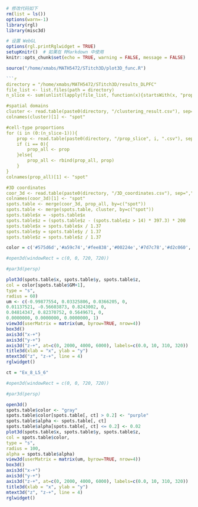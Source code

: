 ```r
# 修改代码如下
rm(list = ls())
options(warn=-1)
library(rgl)
library(misc3d)

# 设置 WebGL
options(rgl.printRglwidget = TRUE)
setupKnitr()  # 如果在 RMarkdown 中使用
knitr::opts_chunk$set(echo = TRUE, warning = FALSE, message = FALSE)
```

```r
source("/home/xmabs/MATH5472/STitch3D/plot3D_func.R")

```r
directory = "/home/xmabs/MATH5472/STitch3D/results_DLPFC"
file_list <- list.files(path = directory)
n_slice <- sum(unlist(lapply(file_list, function(x){startsWith(x, "prop_slice")})))

#spatial domains
cluster <- read.table(paste0(directory, "/clustering_result.csv"), sep=",", header=TRUE)
colnames(cluster)[1] <- "spot"

#cell-type proportions
for (i in (0:(n_slice-1))){
    prop <- read.table(paste0(directory, "/prop_slice", i, ".csv"), sep=",", header=TRUE)
    if (i == 0){
        prop_all <- prop
    }else{
        prop_all <- rbind(prop_all, prop)
    }
}
colnames(prop_all)[1] <- "spot"

#3D coordinates
coor_3d <- read.table(paste0(directory, "/3D_coordinates.csv"), sep=",", header=TRUE)
colnames(coor_3d)[1] <- "spot"
spots.table <- merge(coor_3d, prop_all, by=c("spot"))
spots.table <- merge(spots.table, cluster, by=c("spot"))
spots.table$x = -spots.table$x
spots.table$z = (spots.table$z - (spots.table$z > 14) * 397.3) * 200
spots.table$x = spots.table$x / 1.37
spots.table$y = spots.table$y / 1.37
spots.table$z = spots.table$z / 1.37
```

```r
color = c('#575d6d','#a59c74','#fee838','#00224e','#7d7c78','#d2c060','#2a3f6d')

#open3d(windowRect = c(0, 0, 720, 720))
```

```r
#par3d(persp)
```

```r
plot3d(spots.table$x, spots.table$y, spots.table$z,
col = color[spots.table$GM+1],
type = "s",
radius = 60)
um <- c(-0.99877554, 0.03325806, 0.0366205, 0,
0.01137521, -0.56603873, 0.8243002, 0,
0.04814347, 0.82370752, 0.5649671, 0,
0.0000000, 0.0000000, 0.0000000, 1)
view3d(userMatrix = matrix(um, byrow=TRUE, nrow=4))
box3d()
axis3d("x-+")
axis3d("y-+")
axis3d("z-+", at=c(0, 2000, 4000, 6000), labels=c(0.0, 10, 310, 320))
title3d(xlab = "x", ylab = "y")
mtext3d("z", "z-+", line = 4)
rglwidget()
```

```r
ct = "Ex_8_L5_6"

#open3d(windowRect = c(0, 0, 720, 720))
```

```r
#par3d(persp)
```

```r
open3d()
spots.table$color <- "gray"
spots.table$color[spots.table[, ct] > 0.2] <- "purple"
spots.table$alpha <- spots.table[, ct]
spots.table$alpha[spots.table[, ct] <= 0.2] <- 0.02
plot3d(spots.table$x, spots.table$y, spots.table$z,
col = spots.table$color,
type = "s",
radius = 100,
alpha = spots.table$alpha)
view3d(userMatrix = matrix(um, byrow=TRUE, nrow=4))
box3d()
axis3d("x-+")
axis3d("y-+")
axis3d("z-+", at=c(0, 2000, 4000, 6000), labels=c(0.0, 10, 310, 320))
title3d(xlab = "x", ylab = "y")
mtext3d("z", "z-+", line = 4)
rglwidget()
```

